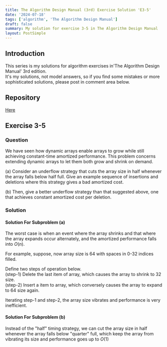 ```yaml
---
title: The Algorithm Design Manual (3rd) Exercise Solution 'E3-5'
date: '2024-07-18'
tags: ['algorithm', 'The Algorithm Design Manual']
draft: false
summary: My solution for exercise 3-5 in The Algorithm Design Manual
layout: PostSimple
---
```


<TOCInline toc={props.toc} toHeading={4} asDisclosure={true} />

## Introduction

This series is my solutions for algorithm exercises in'The Algorithm Design Manual' 3rd edition.  
It's my solutions, not model answers, so if you find some mistakes or more sophisticated solutions, please post in comment area below.

## Repository

[Here](https://github.com/dede-20191130/tadm-solutions)

## Exercise 3-5

### Question

We have seen how dynamic arrays enable arrays to grow while still achieving constant-time amortized performance. This problem concerns extending
dynamic arrays to let them both grow and shrink on demand.

(a) Consider an underflow strategy that cuts the array size in half whenever
the array falls below half full. Give an example sequence of insertions and
deletions where this strategy gives a bad amortized cost.

(b) Then, give a better underflow strategy than that suggested above, one that
achieves constant amortized cost per deletion.

### Solution

#### Solution For Subproblem (a)

The worst case is when an event where the array shrinks and that where the array expands occur alternately, and the amortized performance falls into $O(n)$.

For example, suppose, now array size is 64 with spaces in 0-32 indices filled.

Define two steps of operation below.  
(step-1) Delete the last item of array, which causes the array to shrink to 32 size.  
(step-2) Insert a item to array, which conversely causes the array to expand to 64 size again.

Iterating step-1 and step-2, the array size vibrates and performance is very inefficient.

#### Solution For Subproblem (b)

Instead of the "half" timing strategy, we can cut the array size in half whenever the array falls below "quarter" full, which keep the array from vibrating its size and performance goes up to $O(1)$
